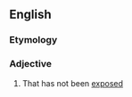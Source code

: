 ==English==

===Etymology===
{{prefix|en|un|exposed}}

===Adjective===
{{en-adj}}

# That has not been [[exposed]]